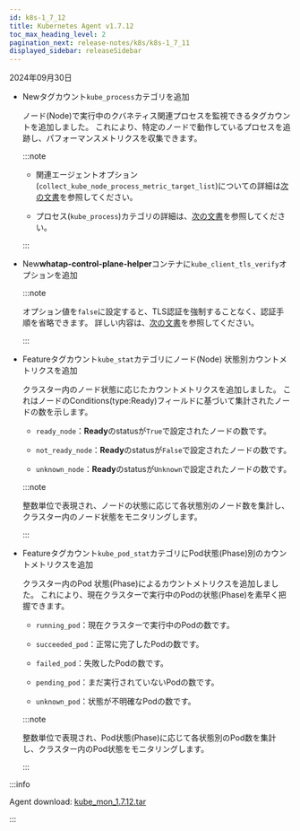 ```yaml
---
id: k8s-1_7_12
title: Kubernetes Agent v1.7.12
toc_max_heading_level: 2
pagination_next: release-notes/k8s/k8s-1_7_11
displayed_sidebar: releaseSidebar
---
```


2024年09月30日

- <Status priority='1'>New</Status>タグカウント`kube_process`カテゴリを追加

  ノード(Node)で実行中のクバネティス関連プロセスを監視できるタグカウントを追加しました。 これにより、特定のノードで動作しているプロセスを追跡し、パフォーマンスメトリクスを収集できます。

  :::note

  - 関連エージェントオプション(`collect_kube_node_process_metric_target_list`)についての詳細は[次の文書](../../kubernetes/set-agent/#collect_kube_node_process_metric_target_list)を参照してください。

  - プロセス(`kube_process`)カテゴリの詳細は、[次の文書](../../kubernetes/metrics-kubernetes/#kube_process)を参照してください。

  :::

- <Status priority='1'>New</Status>**whatap-control-plane-helper**コンテナに`kube_client_tls_verify`オプションを追加

  :::note

  オプション値を`false`に設定すると、TLS認証を強制することなく、認証手順を省略できます。 詳しい内容は、[次の文書](../../kubernetes/set-agent/#kube_client_tls_verify)を参照してください。

  :::

- <Status priority='1'>Feature</Status>タグカウント`kube_stat`カテゴリにノード(Node) 状態別カウントメトリクスを追加

  クラスター内のノード状態に応じたカウントメトリクスを追加しました。 これはノードのConditions(type:Ready)フィールドに基づいて集計されたノードの数を示します。

  - `ready_node`：**Ready**のstatusが`True`で設定されたノードの数です。

  - `not_ready_node`：**Ready**のstatusが`False`で設定されたノードの数です。

  - `unknown_node`：**Ready**のstatusが`Unknown`で設定されたノードの数です。

  :::note

  整数単位で表現され、ノードの状態に応じて各状態別のノード数を集計し、クラスター内のノード状態をモニタリングします。

  :::

- <Status priority='1'>Feature</Status>タグカウント`kube_pod_stat`カテゴリにPod状態(Phase)別のカウントメトリクスを追加

  クラスター内のPod 状態(Phase)によるカウントメトリクスを追加しました。 これにより、現在クラスターで実行中のPodの状態(Phase)を素早く把握できます。

  - `running_pod`：現在クラスターで実行中のPodの数です。

  - `succeeded_pod`：正常に完了したPodの数です。

  - `failed_pod`：失敗したPodの数です。

  - `pending_pod`：まだ実行されていないPodの数です。

  - `unknown_pod`：状態が不明確なPodの数です。

  :::note

  整数単位で表現され、Pod状態(Phase)に応じて各状態別のPod数を集計し、クラスター内のPod状態をモニタリングします。

  :::

:::info

Agent download: [kube_mon_1.7.12.tar](https://repo.whatap.io/docker/kube_mon_1.7.12.tar)

:::
